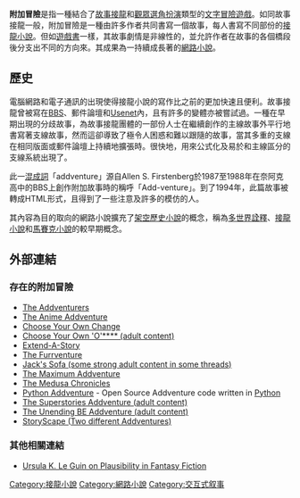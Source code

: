'''附加冒險'''是指一種結合了[[故事接龍|故事接龍]]和[[觀眾選角扮演|觀眾選角扮演]]類型的[[文字冒險遊戲|文字冒險遊戲]]。如同故事接龍一般，附加冒險是一種由許多作者共同書寫一個故事，每人書寫不同部份的[[接龍小說|接龍小說]]。但如[[遊戲書|遊戲書]]一樣，其故事劇情是非線性的，並允許作者在故事的各個橋段後分支出不同的方向來。其成果為一持續成長著的[[網路小說|網路小說]]。

==歷史==

電腦網路和電子通訊的出現使得接龍小說的寫作比之前的更加快速且便利。故事接龍曾被寫在[[BBS|BBS]]、郵件論壇和[[Usenet|Usenet]]內，且有許多的變體亦被嘗試過。一種在早期出現的分歧故事，為故事接龍團體的一部份人士在繼續創作的主線故事外平行地書寫著支線故事，然而這卻導致了極令人困惑和難以跟隨的故事，當其多重的支線在相同版面或郵件論壇上持續地擴張時。很快地，用來公式化及易於和主線區分的支線系統出現了。

此一[[混成詞|混成詞]]「addventure」源自Allen S. Firstenberg於1987至1988年在奈阿克高中的BBS上創作附加故事時的稱呼「Add-venture」。到了1994年，此篇故事被轉成HTML形式，且得到了一些注意及許多的模仿的人。

其內容為目的取向的網路小說擴充了[[架空歷史小說|架空歷史小說]]的概念，稱為[[多世界詮釋|多世界詮釋]]、[[接龍小說|接龍小說]]和[[馬賽克小說|馬賽克小說]]的較早期概念。

==外部連結==
===存在的附加冒險===
*[http://www.addventure.com The Addventurers] {{Wayback|url=http://www.addventure.com/ |date=20210418041912 }}
*[https://web.archive.org/web/20160120155147/http://addventure.bast-enterprises.de/ The Anime Addventure]
*[http://www.cyoc.net/ Choose Your Own Change] {{Wayback|url=http://www.cyoc.net/ |date=20210410224248 }}
*[http://www.chyoo.com:81/ Choose Your Own 'O'****  (adult content)] {{Wayback|url=http://www.chyoo.com:81/ |date=20210126033254 }}
*[http://www.sir-toby.com/extend-a-story/ Extend-A-Story] {{Wayback|url=http://www.sir-toby.com/extend-a-story/ |date=20210211034844 }}
*[https://web.archive.org/web/20060722110304/http://furrventure.yiffstar.com/ The Furrventure]
*[https://web.archive.org/web/20061007034809/http://www.piscesallmedia.com/jackssofa/ Jack's Sofa (some strong adult content in some threads)]
*[http://addventure.warringersworks.de/ The Maximum Addventure] {{Wayback|url=http://addventure.warringersworks.de/ |date=20190808123507 }}
*[https://web.archive.org/web/20060630075916/http://www.frozen-moments.org/chronicles/ The Medusa Chronicles]
*[http://pyth-addventure.sourceforge.net/ Python Addventure] {{Wayback|url=http://pyth-addventure.sourceforge.net/ |date=20160626234230 }} - Open Source Addventure code written in [[Python_programming_language|Python]]
*[https://web.archive.org/web/20070117112748/http://www.superstories.net/addventure/ The Superstories Addventure (adult content)]
*[http://www.bearchive.com/~addventure/ The Unending BE Addventure (adult content)] {{Wayback|url=http://www.bearchive.com/~addventure/ |date=20170306170804 }}
*[http://www.chaoseed.com/stsc/ StoryScape (Two different Addventures)] {{Wayback|url=http://www.chaoseed.com/stsc/ |date=20150819134425 }}

===其他相關連結===
*[https://web.archive.org/web/20061113145731/http://www.ursulakleguin.com/PlausibilityinFantasy.html Ursula K. Le Guin on Plausibility in Fantasy Fiction]

[[Category:接龍小說|Category:接龍小說]]
[[Category:網路小說|Category:網路小說]]
[[Category:交互式叙事|Category:交互式叙事]]